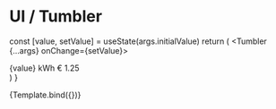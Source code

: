 

<Meta title="UI/Tumbler" component={Tumbler} decorators={decorators} />

# UI / Tumbler

  const [value, setValue] = useState(args.initialValue)
  return (
    <Tumbler {...args} onChange={setValue}>
      <div className="flex flex-col justify-between items-center">
        <IconLeaf />
        <span className="text-subtitle-bold">{value} kWh</span>
        <span className="text-subtitle-bold">€ 1.25</span>
      </div>
    </Tumbler>
  )
}

<Canvas withToolbar>
  <Story
    name="Tumbler"
    args={{
      min: 0,
      max: 30,
      step: 1,
      initialValue: 14,
    }}
  >
    {Template.bind({})}
  </Story>
</Canvas>

<ArgsTable story="Tumbler" />
